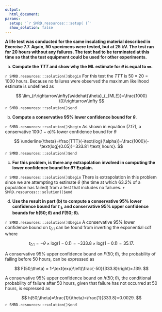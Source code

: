 ```yaml
---
output:
  html_document:
params:
  setup: '`r SMRD.resources:::setup( )`'
  show_solution: false
---
```


__A life test was conducted for the same insulating material described in Exercise 7.7. Again, 50 specimens were tested, but at 25 kV. The test ran for 20 hours without any failures.  The test had to be terminated at this time so that the test equipment could be used for other experiments.__

a. __Compute the $TTT$ and show why the ML estimate for $\theta$ is equal to $\infty.$__

`r SMRD.resources:::solution()$begin`
For this test the $TTT$ is $50\times 20=1000 \text{ hours}.$  Because no failures were observed the maximum likelihood estimate is undefined as

$$
\lim_{r\rightarrow\infty}\widehat{\theta}_{_{MLE}}=\frac{1000}{0}\rightarrow\infty
$$
`r SMRD.resources:::solution()$end`

b. __Compute a conservative 95% lower confidence bound for $\theta.$__

`r SMRD.resources:::solution()$begin`
As shown in equation (7.17), a conservative $100(1-\alpha)\%$ lower confidence bound for $\theta$

$$
\underline{\theta}=\frac{TTT}{-\text{log}(\alpha)}=\frac{1000}{-\text{log}(0.05)}=333.81 \text{ hours}.
$$
`r SMRD.resources:::solution()$end`

c. __For this problem, is there any extrapolation involved in computing the lower confidence bound for $\theta$? Explain.__

`r SMRD.resources:::solution()$begin`
There is extrapolation in this problem since we are attempting to estimate $\theta$ (the time at which $63.2\%$ of a population has failed) from a test that includes no failures. 
`r SMRD.resources:::solution()$end`

d. __Use the result in part (b) to compute a conservative 95% lower confidence bound for $t_{.1},$ and conservative 95% upper confidence bounds for $h(50;\theta)$ and $F(50;\theta).$__

`r SMRD.resources:::solution()$begin`
A conservative $95\%$ lower confidence bound on $t_{0.1}$ can be found from inverting the exponential cdf where 

$$
t_{0.1}=-\theta\times \text{log}(1-0.1)=-333.8\times \text{log}(1-0.1)=35.17.
$$

A conservative $95\%$ upper confidence bound on $F(50;\theta)$, the probability of failing before $50$ hours, can be expressed as

$$
F(50;\theta) = 1-\text{exp}\left(\frac{-50}{333.8}\right)=.139.
$$

A conservative $95\%$ upper confidence bound on $h(50;\theta)$, the conditional probability of failure after $50$ hours, given that failure has not occurred at $50$ hours, is expressed as

$$
h(50;\theta)=\frac{1}{\theta}=\frac{1}{333.8}=0.0029.
$$
`r SMRD.resources:::solution()$end`
